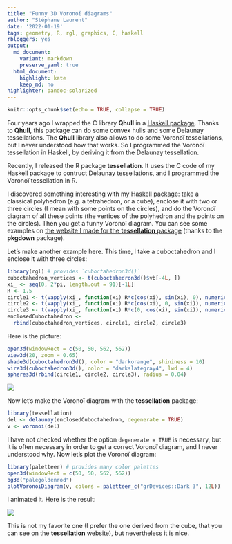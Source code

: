 ```yaml
---
title: "Funny 3D Voronoï diagrams"
author: "Stéphane Laurent"
date: '2022-01-19'
tags: geometry, R, rgl, graphics, C, haskell
rbloggers: yes
output:
  md_document:
    variant: markdown
    preserve_yaml: true
  html_document:
    highlight: kate
    keep_md: no
highlighter: pandoc-solarized
---
```


```r
knitr::opts_chunk$set(echo = TRUE, collapse = TRUE)
```

Four years ago I wrapped the C library **Qhull** in a 
[Haskell package](https://github.com/stla/qhull). Thanks to **Qhull**, this 
package can do some convex hulls and some Delaunay tessellations. The 
**Qhull** library also allows to do some Voronoï tessellations, but I never 
understood how that works. So I programmed the Voronoï tessellation in 
Haskell, by deriving it from the Delaunay tessellation. 

Recently, I released the R package **tessellation**. It uses the C code of my 
Haskell package to contruct Delaunay tessellations, and I programmed the 
Voronoï tessellation in R.

I discovered something interesting with my Haskell package: take a classical 
polyhedron (e.g. a tetrahedron, or a cube), enclose it with two or three 
circles (I mean with some points on the circles), and do the Voronoï diagram 
of all these points (the vertices of the polyhedron and the points on the 
circles). Then you get a funny Voronoï diagram. You can see some examples on 
[the website I made for the **tessellation** package](https://stla.github.io/tessellation/) 
(thanks to the **pkgdown** package).

Let's make another example here. This time, I take a cuboctahedron and I 
enclose it with three circles:

```r
library(rgl) # provides `cuboctahedron3d()`
cuboctahedron_vertices <- t(cuboctahedron3d()$vb[-4L, ])
xi_ <- seq(0, 2*pi, length.out = 91)[-1L]
R <- 1.5
circle1 <- t(vapply(xi_, function(xi) R*c(cos(xi), sin(xi), 0), numeric(3L)))
circle2 <- t(vapply(xi_, function(xi) R*c(cos(xi), 0, sin(xi)), numeric(3L)))
circle3 <- t(vapply(xi_, function(xi) R*c(0, cos(xi), sin(xi)), numeric(3L)))
enclosedCuboctahedron <- 
  rbind(cuboctahedron_vertices, circle1, circle2, circle3)
```

Here is the picture:

```r
open3d(windowRect = c(50, 50, 562, 562))
view3d(20, zoom = 0.65)
shade3d(cuboctahedron3d(), color = "darkorange", shininess = 10)
wire3d(cuboctahedron3d(), color = "darkslategray4", lwd = 4)
spheres3d(rbind(circle1, circle2, circle3), radius = 0.04)
```

![](figures/enclosedCuboctahedron.png)

Now let's make the Voronoï diagram with the **tessellation** package:

```r
library(tessellation)
del <- delaunay(enclosedCuboctahedron, degenerate = TRUE)
v <- voronoi(del)
```

I have not checked whether the option `degenerate = TRUE` is necessary, but 
it is often necessary in order to get a correct Voronoï diagram, and I never 
understood why. Now let's plot the Voronoï diagram:

```r
library(paletteer) # provides many color palettes
open3d(windowRect = c(50, 50, 562, 562))
bg3d("palegoldenrod")
plotVoronoiDiagram(v, colors = paletteer_c("grDevices::Dark 3", 12L))
```

I animated it. Here is the result:

![](figures/voronoi_enclosed_cuboctahedron.gif)

This is not my favorite one (I prefer the one derived from the cube, that you 
can see on the **tessellation** website), but nevertheless it is nice.



